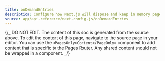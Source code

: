 ```yaml
---
title: onDemandEntries
description: Configure how Next.js will dispose and keep in memory pages created in development.
source: app/api-reference/next-config-js/onDemandEntries
---
```


{/_ DO NOT EDIT. The content of this doc is generated from the source above. To edit the content of this page, navigate to the source page in your editor. You can use the `<PagesOnly>Content</PageOnly>` component to add content that is specific to the Pages Router. Any shared content should not be wrapped in a component. _/}
